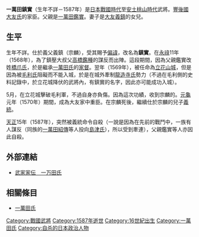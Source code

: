 {{日本武士
|名稱= 一萬田 鎮實
|圖片名稱= 
|圖片大小= 
|圖片說明= 
|時代= [[日本戰國時代|日本戰國時代]]—[[安土桃山時代|安土桃山時代]]
|出生日期= 不詳
|出生地點= 
|逝世日期= [[天正_(日本)|天正]]15年（1587年）
|逝世地點= 
|假名= 
|羅馬字= 
|幼名= 
|改名= 
|别名= 宗拶
|諡号= 
|神号= 
|戒名= 
|洗禮名= 
|墓所= 
|朝廷官位= {{tsl|ja|民部少輔}}
|幕府職位= 
|主君= [[大友義鎮|大友義鎮]]→[[大友義統|義統]]
|藩= 
|氏族= [[一萬田氏|一萬田氏]]
|父母= 父：[[一萬田鑑實|一萬田鑑實]]
|養父= 
|養母= 
|兄弟= 弟：[[一萬田統賢|統賢]]
|姐妹= 
|正室= 大友義鎮的女兒
|側室= 
|嗣子= 
|嗣女= 
|養子= 
|養女= 
}}
{{japanese|japanese=一万田 鎮実|kana=いちまだ しげざね|romaji=Ichimada Shigezane|舊寫=一萬田 鎮實}}
'''一萬田鎮實'''（生年不詳－1587年）是[[日本戰國時代|日本戰國時代]]至[[安土桃山時代|安土桃山時代]]武將。[[豐後國|豐後國]][[大友氏|大友氏]]的家臣。父親是[[一萬田鑑實|一萬田鑑實]]。妻子是[[大友義鎮|大友義鎮]]的女兒。

== 生平 ==
生年不詳。仕於義父義鎮（宗麟），受其賜予[[偏諱|偏諱]]，改名為'''鎮實'''。在[[永祿|永祿]]11年（1568年），為了鎮壓大叔父[[高橋鑑種|高橋鑑種]]的謀反而出陣。這段期間，因為父親鑑實改姓[[橋爪氏|橋爪氏]]，於是繼承[[一萬田氏|一萬田氏]]的[[家督|家督]]。翌年（1569年），被任命為[[立花山城|立花山城]]{{tsl|ja|城番}}，但是因為被[[毛利氏|毛利氏]]阻礙而不能入城，於是在城外牽制[[龍造寺氏|龍造寺氏]]勢力（不過在毛利側的史料記錄中，於立花城降伏的武將內，有鎮實的名字，因此亦可能成功入城）。

5月，在立花城擊破毛利軍，不過自身亦負傷。因為這次功績，收到宗麟的{{tsl|ja|感状|感狀}}。[[元龜|元龜]]元年（1570年）期間，成為大友家中重臣。在宗麟死後，繼續仕於宗麟的兒子[[大友義統|義統]]。

[[天正_(日本)|天正]]15年（1587年），突然被義統命令自殺（一說是因為在先前的戰鬥中，一族有人謀反（同族的[[一萬田紹傳|一萬田紹傳]]等人投向[[島津氏|島津氏]]），所以受到牽連），父親鑑實等人亦因此自殺。

== 外部連結 ==
*[http://www2.harimaya.com/sengoku/html/ot_1mada.html 武家家伝＿一万田氏]{{Wayback|url=http://www2.harimaya.com/sengoku/html/ot_1mada.html |date=20191204052853 }}

== 相關條目 ==
*[[一萬田氏|一萬田氏]]

[[Category:戰國武將|Category:戰國武將]]
[[Category:1587年逝世|Category:1587年逝世]]
[[Category:16世紀出生|Category:16世紀出生]]
[[Category:一萬田氏|Category:一萬田氏]]
[[Category:自杀的日本政治人物|Category:自杀的日本政治人物]]